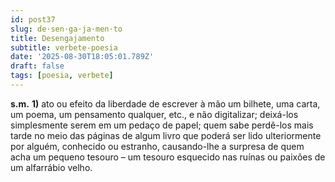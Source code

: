 ```yaml
---
id: post37
slug: de·sen·ga·ja·men·to
title: Desengajamento
subtitle: verbete-poesia
date: '2025-08-30T18:05:01.789Z'
draft: false
tags: [poesia, verbete]
---
```

**s.m.** **1)** ato ou efeito da liberdade de escrever à mão um bilhete, 
uma carta, um poema, um pensamento qualquer, etc., e não digitalizar; 
deixá-los simplesmente serem em um pedaço de papel; 
quem sabe perdê-los mais tarde no meio das páginas de algum livro 
que poderá ser lido ulteriormente por alguém, conhecido ou estranho, 
causando-lhe a surpresa de quem acha um pequeno tesouro – 
um tesouro esquecido nas ruínas ou paixões de um alfarrábio velho.